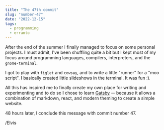 ```yaml
---
title: "The 47th commit"
slug: "number-47"
date: "2022-12-15"
tags:
  - programming
  - erranto
---
```


After the end of the summer I finally managed to focus on some personal projects. I must admit, I've been
shuffling quite a bit but I kept most of my focus around programming languages, compilers, interpreters,
and the `gnome-terminal`.

I got to play with `figlet` and `cowsay`, and to write a little "runner" for a "moo script".
I basically created little slideshows in the terminal. It was fun :).

All this has inspired me to finally create my own place for writing and experimenting and to do so I chose
to learn [Gatsby](https://www.gatsbyjs.com/) -- because it allows a combination of markdown, react, and modern
theming to create a simple website.

48 hours later, I conclude this message with commit number 47.

/Elvis
